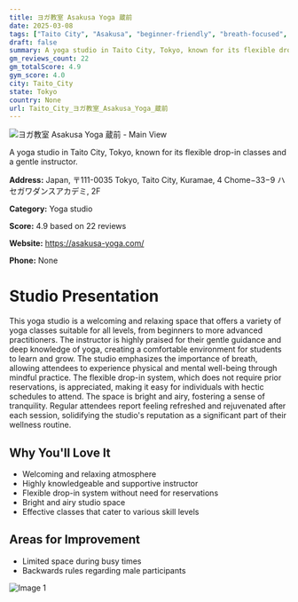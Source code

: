 ```yaml
---
title: ヨガ教室 Asakusa Yoga 蔵前
date: 2025-03-08
tags: ["Taito City", "Asakusa", "beginner-friendly", "breath-focused", "varied poses", "relaxing", "flexible schedule", "Taito City"]  
draft: false
summary: A yoga studio in Taito City, Tokyo, known for its flexible drop-in classes and a gentle instructor.
gm_reviews_count: 22
gm_totalScore: 4.9
gym_score: 4.0
city: Taito_City
state: Tokyo
country: None
url: Taito_City_ヨガ教室_Asakusa_Yoga_蔵前
---
```


<div className="aspect-[16/9] relative my-8">
  <img 
    src="https://lh5.googleusercontent.com/p/AF1QipOAbTFrcYHVPTxbHgJ7kWfFhLquBcqqyWrmrHU=w1920-h1080-k-no"
    alt="ヨガ教室 Asakusa Yoga 蔵前 - Main View"
    className="object-cover absolute inset-0 w-full h-full rounded-lg"
  />
</div>

A yoga studio in Taito City, Tokyo, known for its flexible drop-in classes and a gentle instructor.

**Address:** Japan, 〒111-0035 Tokyo, Taito City, Kuramae, 4 Chome−33−9 ハセガワダンスアカデミ, 2F

**Category:** Yoga studio

**Score:** 4.9 based on 22 reviews

**Website:** https://asakusa-yoga.com/

**Phone:** None

# Studio Presentation

This yoga studio is a welcoming and relaxing space that offers a variety of yoga classes suitable for all levels, from beginners to more advanced practitioners. The instructor is highly praised for their gentle guidance and deep knowledge of yoga, creating a comfortable environment for students to learn and grow. The studio emphasizes the importance of breath, allowing attendees to experience physical and mental well-being through mindful practice. The flexible drop-in system, which does not require prior reservations, is appreciated, making it easy for individuals with hectic schedules to attend. The space is bright and airy, fostering a sense of tranquility. Regular attendees report feeling refreshed and rejuvenated after each session, solidifying the studio's reputation as a significant part of their wellness routine.

## Why You'll Love It

- Welcoming and relaxing atmosphere
- Highly knowledgeable and supportive instructor
- Flexible drop-in system without need for reservations
- Bright and airy studio space
- Effective classes that cater to various skill levels

## Areas for Improvement

- Limited space during busy times
- Backwards rules regarding male participants

<div className="grid grid-cols-1 xl:grid-cols-2 gap-4 my-8">
<div className="aspect-[4/3] relative"><img src="https://streetviewpixels-pa.googleapis.com/v1/thumbnail?panoid=YIZc8UN27v3aYRJygvUZSA&cb_client=maps_sv.tactile.gps&w=203&h=100&yaw=311.5576&pitch=0&thumbfov=100" alt="Image 1" className="object-cover absolute inset-0 w-full h-full rounded-lg" /></div>
</div>